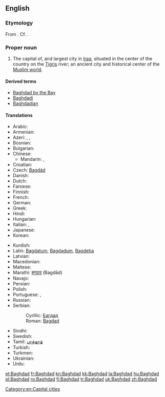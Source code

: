 {{wikipedia}}
==English==

===Etymology===
From {{etyl|pal|en}} {{term||lang=pal|tr=bag-dād, bag-dāt||given by god}}. Cf. {{etyl|ae|-}} {{term|tr=bağō-dâta|lang=ae}}.

===Proper noun===
{{en-proper noun}}

# The capital of, and largest city in [[Iraq]], situated in the center of the country on the [[Tigris]] river; an ancient city and historical center of the [[Muslim world]].

====Derived terms====
* [[Baghdad by the Bay]]
* [[Baghdadi]]
* [[Baghdadian]]

====Translations====
{{trans-top|Baghdad}}
* Arabic: {{t+|ar|بغداد|m|tr=baghdaad}}
* Armenian: {{t-|hy|Բաղդադ|tr=Baġdad}}
* Azeri: {{t|az|Bağdad}}, {{t|az|Бағдад}}, {{t|az|بغداد|sc=fa-Arab}}
* Bosnian: {{t-|bs|Bagdad|m}}
* Bulgarian: {{t-|bg|Багдад|m|tr=Bagdád}}
* Chinese:
** Mandarin: {{t|cmn|巴格達|sc=Hani}}, {{t|cmn|巴格达|tr=Bāgédá|sc=Hani}}
* Croatian: {{t|hr|Bagdad|m}}
* Czech: [[Bagdád]] {{m}}
* Danish: {{t-|da|Bagdad}}
* Dutch: {{t-|nl|Bagdad}}
* Faroese: {{t|fo|Bagdad}}
* Finnish: {{t+|fi|Bagdad}}
* French: {{t+|fr|Bagdad}}
* German: {{t+|de|Bagdad}}
* Greek: {{t+|el|Βαγδάτη}}
* Hindi: {{t|hi|बग़दाद|tr=Baġdād|xs=Hindi}}
* Hungarian: {{t|hu|Bagdad}}
* Italian: {{t-|it|Bagdad|f}}, {{t-|it|Baghdad|f}}
* Japanese: {{t|ja|バグダード|tr=Bagudādo}}
* Korean: {{t|ko|바그다드|tr=Bageudadeu|sc=Hang}}
{{trans-mid}}
* Kurdish: {{t+|ku|Bexda|f}}
* Latin: [[Bagdatum]], [[Bagdadum]], [[Bagdetia]]
* Latvian: {{t|lv|Bagdāde|xs=Latvian}}
* Macedonian: {{t-|mk|Багдад|m|tr=Bagdád}}
* Maltese: {{t-|mt|Bagdad|xs=Maltese}}
* Marathi: [[बगदाद]] (Bagdād)
* Navajo: {{tø|nv|Báhdaʼ}}
* Persian: {{t-|fa|بغداد|tr=Bağdâd|xs=Persian}}
* Polish: {{t+|pl|Bagdad|m}}
* Portuguese: {{t-|pt|Bagdá}}, {{t+|pt|Bagdade}}
* Russian: {{t+|ru|Багдад|m|tr=Bagdád}}
* Serbian:
*: Cyrillic: [[Багдад]] {{m}}
*: Roman: [[Bagdad]] {{m}}
* Sindhi: {{sd-Arab|[[بغداد]]}} {{m}}
* Swedish: {{t-|sv|Bagdad}}
* Tamil: [[பாக்தாத்]]
* Turkish: {{t+|tr|Bağdat}}
* Turkmen: {{t|tk|Bagdat}}
* Ukrainian: {{t-|uk|Багдад|m|tr=Bahdád|xs=Ukrainian}}
* Urdu: {{t-|ur|بغداد|tr=Baġdād|xs=Urdu}}
{{trans-bottom}}

[[Category:en:Capital cities]]

[[et:Baghdad]]
[[fr:Baghdad]]
[[kn:Baghdad]]
[[kk:Baghdad]]
[[la:Baghdad]]
[[hu:Baghdad]]
[[pl:Baghdad]]
[[ro:Baghdad]]
[[fi:Baghdad]]
[[tr:Baghdad]]
[[uk:Baghdad]]
[[zh:Baghdad]]